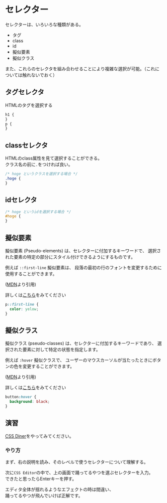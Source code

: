 # セレクター

セレクターは、いろいろな種類がある。

- タグ
- class
- id
- 擬似要素
- 擬似クラス

また、これらのセレクタを組み合わせることにより複雑な選択が可能。（これについては触れないでおく）

## タグセレクタ

HTMLのタグを選択する

```css
h1 {
}
p {
}
```

## classセレクタ

HTMLのclass属性を見て選択することができる。  
クラス名の前に`.`をつければ良い。

```css
/* hoge というクラスを選択する場合 */
.hoge {
}
```

## idセレクタ

```css
/* hoge というidを選択する場合 */
#hoge {
}
```

## 擬似要素

擬似要素 (Pseudo-elements) は、セレクターに付加するキーワードで、
選択された要素の特定の部分にスタイル付けできるようにするものです。

例えば `::first-line` 擬似要素は、
段落の最初の行のフォントを変更するために使用することができます。

([MDN](https://developer.mozilla.org/ja/docs/Web/CSS/Pseudo-elements)より引用)

詳しくは[こちら](https://web.dev/learn/css/pseudo-elements/)をみてください

```css
p::first-line {
  color: yelow;
}
```

## 擬似クラス

擬似クラス (pseudo-classes) は、セレクターに付加するキーワードであり、
選択された要素に対して特定の状態を指定します。

例えば `:hover` 擬似クラスで、
ユーザーのマウスカーソルが当たったときにボタンの色を変更することができます。

([MDN](https://developer.mozilla.org/ja/docs/Web/CSS/Pseudo-classes)より引用)

詳しくは[こちら](https://web.dev/learn/css/pseudo-classes/)をみてください

```css
button:hover {
  background: black;
}
```

## 演習

[CSS Diner](https://flukeout.github.io/)をやってみてください。

### やり方

まず、右の説明を読み、そのレベルで使うセレクターについて理解する。

次に`CSS Editor`の中で、上の画面で踊ってるやつを選ぶセレクターを入力。  
できたと思ったらEnterキーを押す。

エディタ全体が揺れるようなエフェクトの時は間違い、  
踊ってるやつが飛んでいけば正解です。
